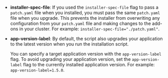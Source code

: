 * **installer-spec-file**: If you used the `installer-spec-file` flag to pass a `patch.yaml` file when you installed, you must pass the same `patch.yaml` file when you upgrade. This prevents the installer from overwriting any configuration from your `patch.yaml` file and making changes to the add-ons in your cluster. For example: `installer-spec-file="./patch.yaml"`.

* **app-version-label**: By default, the script also upgrades your application to the latest version when you run the installation script.

   You can specify a target application version with the `app-version-label` flag. To avoid upgrading your application version, set the `app-version-label` flag to the currently installed application version. For example: `app-version-label=1.5.0`.